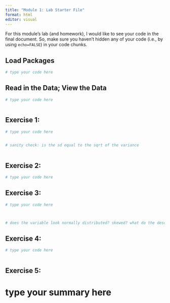 ```yaml
---
title: "Module 1: Lab Starter File"
format: html
editor: visual
---
```


::: callout-important
For this module's lab (and homework), I would like to see your code in the final document. So, make sure you haven't hidden any of your code (i.e., by using `echo=FALSE`) in your code chunks.
:::

## Load Packages

```r

# type your code here


```

## Read in the Data; View the Data

```r

# type your code here



```

## Exercise 1:

```r

# type your code here


# sanity check: is the sd equal to the sqrt of the variance



```

## Exercise 2:

```r

# type your code here


```

## Exercise 3:

```r

# type your code here



# does the variable look normally distributed? skewed? what do the descriptives suggest?

```

## Exercise 4:

```r

# type your code here



```

## Exercise 5:

# type your summary here

